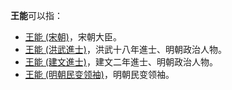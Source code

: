 '''王能'''可以指：
* [[王能_(宋朝)|王能 (宋朝)]]，宋朝大臣。
* [[王能_(洪武進士)|王能 (洪武進士)]]，洪武十八年進士、明朝政治人物。
* [[王能_(建文進士)|王能 (建文進士)]]，建文二年進士、明朝政治人物。
* [[王能_(明朝民变领袖)|王能 (明朝民变领袖)]]，明朝民变领袖。

{{disambig|Cat=二字王姓人名消歧義|neng}}